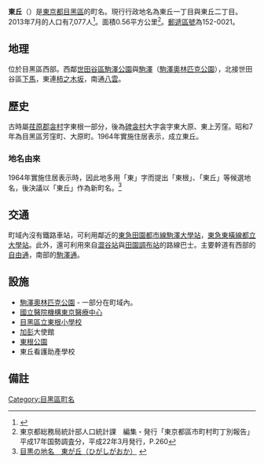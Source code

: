 {{Pathnav|日本|東京都|目黑區|frame=1}}
{{Infobox Settlement
|official_name = 東丘
|native_name =
|settlement_type = [[町|町]]
|image_skyline =
|imagesize =
|image_caption =
|image_flag =
|image_seal =
| image_map =
| map_caption =
|subdivision_type = [[國家|國家]]
|subdivision_name = [[File:Flag_of_Japan.svg|border]] [[日本|日本]]
|subdivision_type1 = [[都道府縣|都道府縣]]
|subdivision_name1 = [[File:Flag_of_Tokyo_Prefecture.svg|25px]] [[東京都|東京都]]
|subdivision_type2 = [[東京都區部|特別區]]
|subdivision_name2 = [[File:Flag_of_Meguro,_Tokyo.svg|25px]] [[目黑區|目黑區]]
|established_title =
|established_date =
|government_type =
|leader_title =
|leader_name =
|area_magnitude =
|area_total_sq_mi =
|area_total_km2 = 0.56
|area_land_sq_mi =
|area_land_km2 =
|area_urban_sq_mi =
|area_urban_km2 =
|area_metro_km2 =
|area_metro_sq_mi =
|population_as_of= 2013年（平成25年）7月1日
|population_footnotes =
|population_total = 7077
|population_urban =
|population_metro =
|population_density_sq_mi =
|population_density_km2 = 12637.5
| timezone = [[日本標準時間|JST]]
| utc_offset = +9
|timezone_DST =
|utc_offset_DST =
|latd=|latm=|lats=|latNS=
|longd=|longm=|longs=|longEW=
|elevation_footnotes=
|elevation_m =
|elevation_ft =
|postal_code_type = [[郵遞區號|郵遞區號]]
|postal_code = 152-0021
|area_code =
|website =
|footnotes =
}}
'''東丘'''（{{jpn|j=東が丘|hg=ひがしがおか|rm=Higashigaoka|f=y}}）是[[東京都|東京都]][[目黑區|目黑區]]的町名。現行行政地名為東丘一丁目與東丘二丁目。2013年7月的人口有7,077人<ref>{{Cite web |url=http://www.city.meguro.tokyo.jp/gyosei/tokei/tokei/jinko/setaisu/h25/files/mjinko-h2507.xls |title=町丁別世帯数および人口表　平成25年度（2013） |accessdate=2013-08-06 |archive-date=2020-05-03 |archive-url=https://web.archive.org/web/20200503110305/https://www.city.meguro.tokyo.jp/gyosei/tokei/tokei/jinko/setaisu/h25/files/mjinko-h2507.xls |dead-url=yes }}</ref>。面積0.56平方公里<ref name="choubetu">東京都総務局統計部人口統計課　編集・発行「東京都區市町村町丁別報告」平成17年国勢調査分，平成22年3月発行，P.260</ref>。[[郵遞區號|郵遞區號]]為152-0021。

== 地理 ==
位於目黑區西部。西鄰[[世田谷區|世田谷區]][[駒澤公園|駒澤公園]]與[[駒澤|駒澤]]（[[駒澤奧林匹克公園|駒澤奧林匹克公園]]），北接世田谷區[[下馬_(世田谷區)|下馬]]，東連[[柿之木坂|柿之木坂]]，南通[[八雲_(目黑區)|八雲]]。

== 歷史 ==
古時屬[[荏原郡|荏原郡]][[衾村|衾村]]字東根一部分，後為[[碑衾村|碑衾村]]大字衾字東大原、東上芳窪。昭和7年為目黑區芳窪町、大原町。1964年實施住居表示，成立東丘。

=== 地名由來 ===
1964年實施住居表示時，因此地多用「東」字而提出「東根」、「東丘」等候選地名，後決議以「東丘」作為新町名。<ref>[http://www.city.meguro.tokyo.jp/gyosei/shokai_rekishi/konnamachi/michi/chimei/seibu/higashi/index.html 目黒の地名　東が丘（ひがしがおか）] {{webarchive|url=https://web.archive.org/web/20110717042636/http://www.city.meguro.tokyo.jp/gyosei/shokai_rekishi/konnamachi/michi/chimei/seibu/higashi/index.html |date=2011-07-17 }}</ref>

== 交通 ==
町域內沒有鐵路車站，可利用鄰近的[[東急田園都市線|東急田園都市線]][[駒澤大學站|駒澤大學站]]，[[東急東橫線|東急東橫線]][[都立大學站|都立大學站]]。此外，還可利用來自[[澀谷站|澀谷站]]與[[田園調布站|田園調布站]]的路線巴士。主要幹道有西部的[[東京都道426號上馬奧澤線|自由通]]，南部的[[東京都道416號古川橋二子玉川線|駒澤通]]。

== 設施 ==
* [[駒澤奧林匹克公園|駒澤奧林匹克公園]] - 一部分在町域內。
* [[國立醫院機構東京醫療中心|國立醫院機構東京醫療中心]]
* [[目黑區立東根小學校|目黑區立東根小學校]]
* [[加彭|加彭]]大使館
* [[東根公園|東根公園]]
* 東丘看護助產學校

== 備註 ==
{{reflist}}

{{目黑區的町名}}
{{DEFAULTSORT:Higashigaoka}}
[[Category:目黑區町名|Category:目黑區町名]]